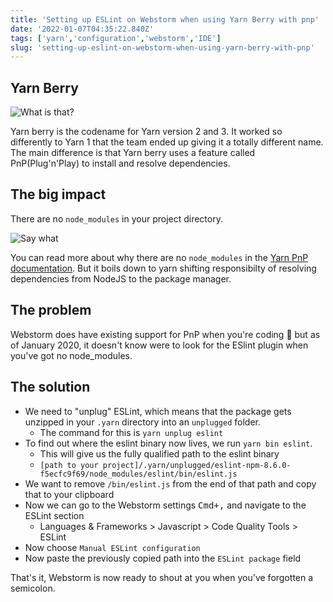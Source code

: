 ```yaml
---
title: 'Setting up ESLint on Webstorm when using Yarn Berry with pnp'
date: '2022-01-07T04:35:22.840Z'
tags: ['yarn','configuration','webstorm','IDE']
slug: 'setting-up-eslint-on-webstorm-when-using-yarn-berry-with-pnp'
---
```


## Yarn Berry
![What is that?](https://media.giphy.com/media/jRZeoFYjBO2joRHPoQ/giphy-downsized-large.gif)

Yarn berry is the codename for Yarn version 2 and 3. It worked so differently to Yarn 1 that the team ended
up giving it a totally different name. The main difference is that Yarn berry uses a feature called PnP(Plug'n'Play)
to install and resolve dependencies.

## The big impact
There are no `node_modules` in your project directory.

![Say what](https://media.giphy.com/media/12luQDyqvum5l6/giphy.gif)

You can read more about why there are no `node_modules` in the [Yarn PnP documentation](https://yarnpkg.com/features/pnp).
But it boils down to yarn shifting responsibilty of resolving dependencies from NodeJS to the package manager.

## The problem
Webstorm does have existing support for PnP when you're coding 🎉 but as of January 2020,
it doesn't know were to look for the ESlint plugin when you've got no node_modules.

## The solution
- We need to "unplug" ESLint, which means that the package gets unzipped in your `.yarn` directory into an `unplugged` folder.
    - The command for this is `yarn unplug eslint`
- To find out where the eslint binary now lives, we run `yarn bin eslint`.
    - This will give us the fully qualified path to the eslint binary
    - `[path to your project]/.yarn/unplugged/eslint-npm-8.6.0-f5ecfc9f69/node_modules/eslint/bin/eslint.js`
- We want to remove `/bin/eslint.js` from the end of that path and copy that to your clipboard
- Now we can go to the Webstorm settings <kbd>Cmd+,</kbd> and navigate to the ESLint section
    - Languages & Frameworks > Javascript > Code Quality Tools > ESLint
- Now choose `Manual ESLint configuration`
- Now paste the previously copied path into the `ESLint package` field

That's it, Webstorm is now ready to shout at you when you've forgotten a semicolon.
